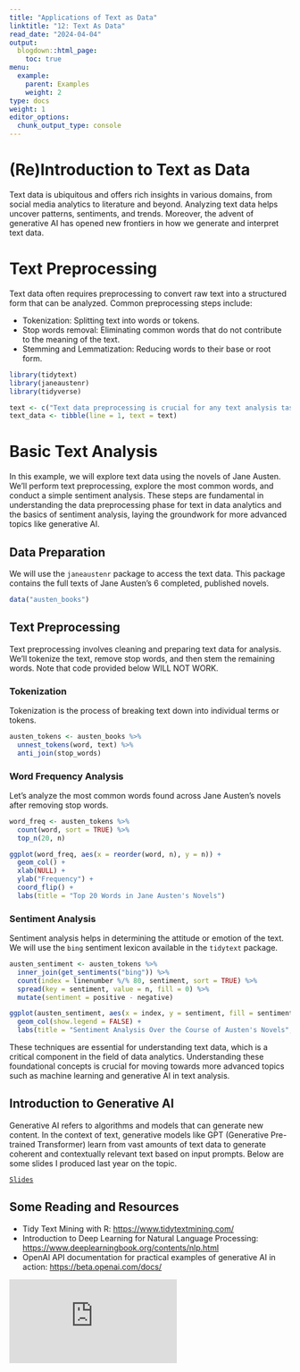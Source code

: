 ```yaml
---
title: "Applications of Text as Data"
linktitle: "12: Text As Data"
read_date: "2024-04-04"
output:
  blogdown::html_page:
    toc: true
menu:
  example:
    parent: Examples
    weight: 2
type: docs
weight: 1
editor_options:
  chunk_output_type: console
---
```



# (Re)Introduction to Text as Data

Text data is ubiquitous and offers rich insights in various domains, from social media analytics to literature and beyond. Analyzing text data helps uncover patterns, sentiments, and trends. Moreover, the advent of generative AI has opened new frontiers in how we generate and interpret text data.

# Text Preprocessing

Text data often requires preprocessing to convert raw text into a structured form that can be analyzed. Common preprocessing steps include:

- Tokenization: Splitting text into words or tokens.
- Stop words removal: Eliminating common words that do not contribute to the meaning of the text.
- Stemming and Lemmatization: Reducing words to their base or root form.

```r
library(tidytext)
library(janeaustenr)
library(tidyverse)

text <- c("Text data preprocessing is crucial for any text analysis task.")
text_data <- tibble(line = 1, text = text)

```

# Basic Text Analysis

In this example, we will explore text data using the novels of Jane Austen. We'll perform text preprocessing, explore the most common words, and conduct a simple sentiment analysis. These steps are fundamental in understanding the data preprocessing phase for text in data analytics and the basics of sentiment analysis, laying the groundwork for more advanced topics like generative AI.

## Data Preparation

We will use the `janeaustenr` package to access the text data. This package contains the full texts of Jane Austen's 6 completed, published novels.

```r
data("austen_books")
```

## Text Preprocessing

Text preprocessing involves cleaning and preparing text data for analysis. We'll tokenize the text, remove stop words, and then stem the remaining words. Note that code provided below WILL NOT WORK. 

### Tokenization

Tokenization is the process of breaking text down into individual terms or tokens.

```r
austen_tokens <- austen_books %>%
  unnest_tokens(word, text) %>%
  anti_join(stop_words)
```

### Word Frequency Analysis

Let's analyze the most common words found across Jane Austen's novels after removing stop words.

```r
word_freq <- austen_tokens %>%
  count(word, sort = TRUE) %>%
  top_n(20, n)

ggplot(word_freq, aes(x = reorder(word, n), y = n)) +
  geom_col() +
  xlab(NULL) +
  ylab("Frequency") +
  coord_flip() +
  labs(title = "Top 20 Words in Jane Austen's Novels")
```

### Sentiment Analysis

Sentiment analysis helps in determining the attitude or emotion of the text. We will use the `bing` sentiment lexicon available in the `tidytext` package.

```r
austen_sentiment <- austen_tokens %>%
  inner_join(get_sentiments("bing")) %>%
  count(index = linenumber %/% 80, sentiment, sort = TRUE) %>%
  spread(key = sentiment, value = n, fill = 0) %>%
  mutate(sentiment = positive - negative)

ggplot(austen_sentiment, aes(x = index, y = sentiment, fill = sentiment > 0)) +
  geom_col(show.legend = FALSE) +
  labs(title = "Sentiment Analysis Over the Course of Austen's Novels", y = "Sentiment", x = "Section of Text")
```

 These techniques are essential for understanding text data, which is a critical component in the field of data analytics. Understanding these foundational concepts is crucial for moving towards more advanced topics such as machine learning and generative AI in text analysis.

## Introduction to Generative AI

Generative AI refers to algorithms and models that can generate new content. In the context of text, generative models like GPT (Generative Pre-trained Transformer) learn from vast amounts of text data to generate coherent and contextually relevant text based on input prompts. Below are some slides I produced last year on the topic. 

[<i class="fas fa-external-link-square-alt"></i> `Slides`](/slides/NN.pdf)


## Some Reading and Resources

- Tidy Text Mining with R: <https://www.tidytextmining.com/>
- Introduction to Deep Learning for Natural Language Processing: <https://www.deeplearningbook.org/contents/nlp.html>
- OpenAI API documentation for practical examples of generative AI in action: <https://beta.openai.com/docs/>


<div class="embed-responsive embed-responsive-16by9">
<iframe class="embed-responsive-item" src="https://www.youtube.com/watch?v=wjZofJX0v4M" frameborder="0" allow="accelerometer; autoplay; encrypted-media; gyroscope; picture-in-picture" allowfullscreen></iframe>
</div>